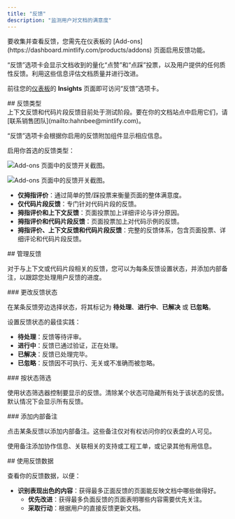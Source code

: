 ```yaml
---
title: "反馈"
description: "监测用户对文档的满意度"
---
```


<Info>
  要收集并查看反馈，您需先在仪表板的 [Add-ons](https://dashboard.mintlify.com/products/addons) 页面启用反馈功能。
</Info>

“反馈”选项卡会显示文档收到的量化“点赞”和“点踩”投票，以及用户提供的任何质性反馈。利用这些信息评估文档质量并进行改进。

前往您的[仪表板](https://dashboard.mintlify.com/products/insights)的 **Insights** 页面即可访问“反馈”选项卡。

<div id="feedback-types">
  ## 反馈类型
</div>

<Note>
  上下文反馈和代码片段反馈目前处于测试阶段。要在你的文档站点中启用它们，请[联系销售团队](mailto:hahnbee@mintlify.com)。
</Note>

“反馈”选项卡会根据你启用的反馈附加组件显示相应信息。

启用你首选的反馈类型：

<Frame>

<img
  className="block dark:hidden pointer-events-none"
  src="/images/analytics/feedback-addons-light.png"
  alt="Add-ons 页面中的反馈开关截图。"
/>

<img
  className="hidden dark:block pointer-events-none"
  src="/images/analytics/feedback-addons-dark.png"
  alt="Add-ons 页面中的反馈开关截图。"
/>

</Frame>

* **仅拇指评价**：通过简单的赞/踩投票来衡量页面的整体满意度。
* **仅代码片段反馈**：专门针对代码片段的反馈。
* **拇指评价和上下文反馈**：页面投票加上详细评论与评分原因。
* **拇指评价和代码片段反馈**：页面投票加上对代码示例的反馈。
* **拇指评价、上下文反馈和代码片段反馈**：完整的反馈体系，包含页面投票、详细评论和代码片段反馈。

<div id="managing-feedback">
  ## 管理反馈
</div>

对于与上下文或代码片段相关的反馈，您可以为每条反馈设置状态，并添加内部备注，以跟踪您处理用户反馈的进度。

<div id="changing-feedback-status">
  ### 更改反馈状态
</div>

在某条反馈旁边选择状态，将其标记为 **待处理**、**进行中**、**已解决** 或 **已忽略**。

设置反馈状态的最佳实践：

* **待处理**：反馈等待评审。
* **进行中**：反馈已通过验证，正在处理。
* **已解决**：反馈已处理完毕。
* **已忽略**：反馈因不可执行、无关或不准确而被忽略。

<div id="filtering-by-status">
  ### 按状态筛选
</div>

使用状态筛选器控制要显示的反馈。清除某个状态可隐藏所有处于该状态的反馈。默认情况下会显示所有反馈。

<div id="adding-internal-notes">
  ### 添加内部备注
</div>

点击某条反馈以添加内部备注。这些备注仅对有权访问你的仪表盘的人可见。

使用备注添加协作信息、关联相关的支持或工程工单，或记录其他有用信息。

<div id="using-feedback-data">
  ## 使用反馈数据
</div>

查看你的反馈数据，以便：

* **识别表现出色的内容**：获得最多正面反馈的页面能反映文档中哪些做得好。
  * **优先改进**：获得最多负面反馈的页面表明哪些内容需要优先关注。
  * **采取行动**：根据用户的直接反馈更新文档。